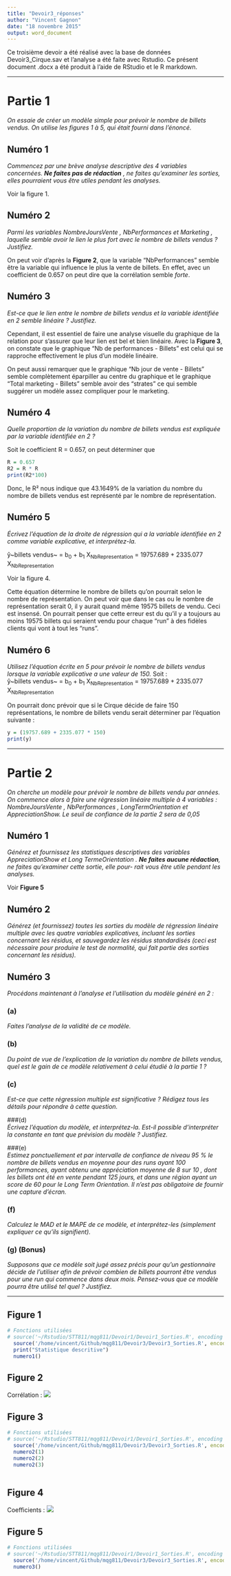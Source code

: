 ```yaml
---
title: "Devoir3_réponses"
author: "Vincent Gagnon"
date: "18 novembre 2015"
output: word_document
---
```


Ce troisième devoir a été réalisé avec la base de données Devoir3_Cirque.sav et l'analyse a été faite avec Rstudio. Ce présent document .docx a été produit à l'aide de RStudio et le R markdown. 

**************************************

# **Partie 1**
*On essaie de créer un modèle simple pour prévoir le nombre de billets vendus. On utilise les figures 1 à 5, qui était fourni dans l'énoncé.*


## Numéro 1  
*Commencez par une brève analyse descriptive des 4 variables concernées. **Ne faites pas
de rédaction** , ne faites qu’examiner les sorties, elles pourraient vous être utiles pendant les
analyses.*

Voir la figure 1.

## Numéro 2  
*Parmi les variables NombreJoursVente , NbPerformances et Marketing , laquelle semble
avoir le lien le plus fort avec le nombre de billets vendus ? Justifiez.*

On peut voir d'après la **Figure 2**, que la variable "NbPerformances" semble être la variable qui influence le plus la vente de billets. En effet, avec un coefficient de 0.657 on peut dire que la corrélation semble *forte*.  
  


## Numéro 3  
*Est-ce que le lien entre le nombre de billets vendus et la variable identifiée en 2 semble
linéaire ? Justifiez.*

Cependant, il est essentiel de faire une analyse visuelle du graphique de la relation pour s'assurer que leur lien est bel et bien linéaire. Avec la **Figure 3**, on constate que le graphique "Nb de performances - Billets" est celui qui se rapproche effectivement le plus d'un modèle linéaire.  
  
On peut aussi remarquer que le graphique "Nb jour de vente - Billets" semble complètement éparpiller au centre du graphique et le graphique "Total marketing - Billets" semble avoir des "strates" ce qui semble suggérer un modèle assez compliquer pour le marketing. 


## Numéro 4  
*Quelle proportion de la variation du nombre de billets vendus est expliquée par la variable
identifiée en 2 ?*

Soit le coefficient R = 0.657, on peut déterminer que 

``` r
R = 0.657
R2 = R * R 
print(R2*100)

```
Donc, le R² nous indique que 43.1649% de la variation du nombre du nombre de billets vendus est représenté par le nombre de représentation. 

## Numéro 5 
*Écrivez l’équation de la droite de régression qui a la variable identifiée en 2 comme variable explicative, et interprétez-la.*


ŷ~billets vendus~ = b~0~ + b~1~ X~NbRepresentation~ = 19757.689 + 2335.077 X~NbRepresentation~



Voir la figure 4. 

Cette équation détermine le nombre de billets qu'on pourrait selon le nombre de représentation. On peut voir que dans le cas ou le nombre de représentation serait 0, il y aurait quand même 19575 billets de vendu. Ceci est insensé. On pourrait penser que cette erreur est du qu'il y a toujours au moins 19575 billets qui seraient vendu pour chaque "run" à des fidèles clients qui vont à tout les "runs". 

## Numéro 6
*Utilisez l’équation écrite en 5 pour prévoir le nombre de billets vendus lorsque la variable explicative a une valeur de 150.*
Soit :  
ŷ~billets vendus~ = b~0~ + b~1~ X~NbRepresentation~ = 19757.689 + 2335.077 X~NbRepresentation~
  
On pourrait donc prévoir que si le Cirque décide de faire 150 représentations, le nombre de billets vendu serait déterminer par l'équation suivante : 
```r
y = (19757.689 + 2335.077 * 150)
print(y)

```

********************************

# **Partie 2**
*On cherche un modèle pour prévoir le nombre de billets vendu par années. On commence alors à faire une régression linéaire multiple à 4 variables : NombreJoursVente , NbPerformances , LongTermOrientation et AppreciationShow. Le seuil de confiance de la partie 2 sera de 0,05*

## Numéro 1  
*Générez et fournissez les statistiques descriptives des variables AppreciationShow et Long
TermeOrientation . **Ne faites aucune rédaction**, ne faites qu’examiner cette sortie, elle pour-
rait vous être utile pendant les analyses.*

Voir **Figure 5**

## Numéro 2  
*Générez (et fournissez) toutes les sorties du modèle de régression linéaire multiple avec les
quatre variables explicatives, incluant les sorties concernant les résidus, et sauvegardez les
résidus standardisés (ceci est nécessaire pour produire le test de normalité, qui fait partie des
sorties concernant les résidus).*

## Numéro 3  
*Procédons maintenant à l’analyse et l’utilisation du modèle généré en 2 :  *

### (a)  
*Faites l’analyse de la validité de ce modèle.*  

### (b)  
*Du point de vue de l’explication de la variation du nombre de billets vendus, quel est le gain de ce modèle relativement à celui étudié à la partie 1 ?*  

### (c)  
*Est-ce que cette régression multiple est significative ? Rédigez tous les détails pour répondre à cette question.*

###(d)  
*Écrivez l’équation du modèle, et interprétez-la. Est-il possible d’interpréter la constante en tant que prévision du modèle ? Justifiez.*

###(e)  
*Estimez ponctuellement et par intervalle de confiance de niveau 95 % le nombre de billets vendus en moyenne pour des runs ayant 100 performances, ayant obtenu une appréciation moyenne de 8 sur 10 , dont les billets ont été en vente pendant 125 jours, et dans une région ayant un score de 60 pour le Long Term Orientation. Il n’est pas obligatoire de fournir une capture d’écran.*

### (f)  
*Calculez le MAD et le MAPE de ce modèle, et interprétez-les (simplement expliquer ce qu’ils signifient).*

### (g) (Bonus)   
*Supposons que ce modèle soit jugé assez précis pour qu’un gestionnaire décide de l’utiliser afin de prévoir combien de billets pourront être vendus pour une run qui commence dans deux mois. Pensez-vous que ce modèle pourra être utilisé tel quel ? Justifiez.*

******

## Figure 1
```r
# Fonctions utilisées
# source('~/Rstudio/STT811/mqg811/Devoir1/Devoir1_Sorties.R', encoding = 'UTF-8')
  source('/home/vincent/Github/mqg811/Devoir3/Devoir3_Sorties.R', encoding = 'UTF-8')
  print("Statistique descritive")
  numero1()


```

## Figure 2

Corrélation : 
![](corrélation.png)


## Figure 3
```r
# Fonctions utilisées
# source('~/Rstudio/STT811/mqg811/Devoir1/Devoir1_Sorties.R', encoding = 'UTF-8')
  source('/home/vincent/Github/mqg811/Devoir3/Devoir3_Sorties.R', encoding = 'UTF-8')
  numero2(1)
  numero2(2)
  numero2(3) 
  
```

## Figure 4

Coefficients : 
![](coefficients.png)

## Figure 5
```r
# Fonctions utilisées
# source('~/Rstudio/STT811/mqg811/Devoir1/Devoir1_Sorties.R', encoding = 'UTF-8')
  source('/home/vincent/Github/mqg811/Devoir3/Devoir3_Sorties.R', encoding = 'UTF-8')
  numero3()

```

